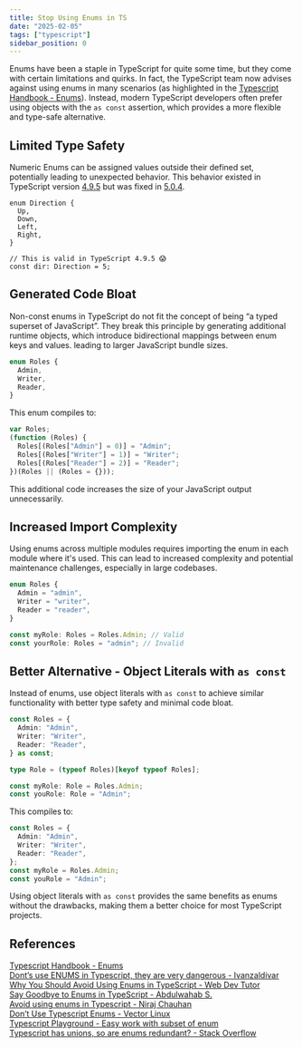 ```yaml
---
title: Stop Using Enums in TS
date: "2025-02-05"
tags: ["typescript"]
sidebar_position: 0
---
```


Enums have been a staple in TypeScript for quite some time, but they come with certain limitations and quirks. In fact, the TypeScript team now advises against using enums in many scenarios (as highlighted in the [Typescript Handbook - Enums](https://www.typescriptlang.org/docs/handbook/enums.html#objects-vs-enums)). Instead, modern TypeScript developers often prefer using objects with the `as const` assertion, which provides a more flexible and type-safe alternative.

## Limited Type Safety

Numeric Enums can be assigned values outside their defined set, potentially leading to unexpected behavior. This behavior existed in TypeScript version [4.9.5](https://www.typescriptlang.org/play/?ts=4.9.5#code/KYOwrgtgBASg9gG2AZygbwFBSgQQCYQCWIANFlAOoBOhALsFWdjMAIZ4MYC+GGHAxglZVgUAGZgQ-WoTggoAC1bIc-fimQAKKomAAuWLuQBKAwDc4hPAG5eSlWo2aAjAAZjtjKEhQAIoRFpWXlMbABVAAcmPzgAd1JyABlgMVpomEIAcwU07l5+OWRaKDwAg39AmTkoAF4oAFZrIA) but was fixed in [5.0.4](https://www.typescriptlang.org/play/?ts=5.0.4#code/KYOwrgtgBASg9gG2AZygbwFBSgQQCYQCWIANFlAOoBOhALsFWdjMAIZ4MYC+GGHAxglZVgUAGZgQ-WoTggoAC1bIc-fimQAKKomAAuWLuQBKAwDc4hPAG5eSlWo2aAjAAZjtjKEhQAIoRFpWXlMbABVAAcmPzgAd1JyABlgMVpomEIAcwU07l5+OWRaKDwAg39AmTkoAF4oAFZrIA).

```tsx
enum Direction {
  Up,
  Down,
  Left,
  Right,
}

// This is valid in TypeScript 4.9.5 😱
const dir: Direction = 5;
```

## Generated Code Bloat

Non-const enums in TypeScript do not fit the concept of being “a typed superset of JavaScript”. They break this principle by generating additional runtime objects, which introduce bidirectional mappings between enum keys and values. leading to larger JavaScript bundle sizes.

```typescript
enum Roles {
  Admin,
  Writer,
  Reader,
}
```

This enum compiles to:

```typescript
var Roles;
(function (Roles) {
  Roles[(Roles["Admin"] = 0)] = "Admin";
  Roles[(Roles["Writer"] = 1)] = "Writer";
  Roles[(Roles["Reader"] = 2)] = "Reader";
})(Roles || (Roles = {}));
```

This additional code increases the size of your JavaScript output unnecessarily.

## Increased Import Complexity

Using enums across multiple modules requires importing the enum in each module where it's used. This can lead to increased complexity and potential maintenance challenges, especially in large codebases.

```typescript
enum Roles {
  Admin = "admin",
  Writer = "writer",
  Reader = "reader",
}

const myRole: Roles = Roles.Admin; // Valid
const yourRole: Roles = "admin"; // Invalid
```

## Better Alternative - Object Literals with `as const`

Instead of enums, use object literals with `as const` to achieve similar functionality with better type safety and minimal code bloat.

```typescript
const Roles = {
  Admin: "Admin",
  Writer: "Writer",
  Reader: "Reader",
} as const;

type Role = (typeof Roles)[keyof typeof Roles];

const myRole: Role = Roles.Admin;
const youRole: Role = "Admin";
```

This compiles to:

```typescript
const Roles = {
  Admin: "Admin",
  Writer: "Writer",
  Reader: "Reader",
};
const myRole = Roles.Admin;
const youRole = "Admin";
```

Using object literals with `as const` provides the same benefits as enums without the drawbacks, making them a better choice for most TypeScript projects.

## References

[Typescript Handbook - Enums](https://www.typescriptlang.org/docs/handbook/enums.html#objects-vs-enums)  
[Dont’s use ENUMS in Typescript, they are very dangerous - Ivanzaldivar](https://medium.com/%40ivanzaldivar16/donts-use-enums-in-typescript-they-are-very-dangerous-e0d310ed8430)  
[Why You Should Avoid Using Enums in TypeScript - Web Dev Tutor](https://www.webdevtutor.net/blog/typescript-dont-use-enums)  
[Say Goodbye to Enums in TypeScript - Abdulwahab S.](https://medium.com/%40abwhb/say-goodbye-to-enums-in-typescript-ff9eb32d252b)  
[Avoid using enums in Typescript - Niraj Chauhan](https://www.niraj.life/blog/avoid-using-enums-in-typescript/)  
[Don’t Use Typescript Enums - Vector Linux](https://vectorlinux.com/dont-use-typescript-enums/)  
[Typescript Playground - Easy work with subset of enum](https://www.typescriptlang.org/play/?pretty=true&ts=4.9.5&ssl=11&ssc=2&pln=1&pc=1#code/KYOwrgtgBAouEEEQEsIEMA2UDeAoKUAIgPYDmUAvFAEQAmZ1ANPlAMJoAulNAxp0ywAyyYiG7UMIkAIIAVZKWAAncRwXKBAX1y5QkWPAAKwLngIlyVOg2YF2XK3w5adPUQGcueiMY4AuA0hfbjggkwA6ewBuXDcQTyhvJFRMANDEFHQsKm9fGNiPLmSs924zIjIA61IZNk4qp1rhUSrJUVr5RSUqtS6tKDRSuM984a5fUqpyiyr6Gts6-15+Zk0BocL8jgBPAAdgKGLMbgAKHf3iADNDzMx3AEoAbQBrYG2rqHPgD6OMdwBdGJfKDBKhnPbfa4TJ6vd7XL4fCaA1yFKD7JagkEmdyRTgxMYDW4YAK-bjomJAA)  
[Typescript has unions, so are enums redundant? - Stack Overflow](https://stackoverflow.com/a/60041791/19001748)